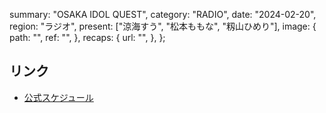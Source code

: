   summary: "OSAKA IDOL QUEST",
  category: "RADIO",
  date: "2024-02-20",
  region: "ラジオ",
  present: ["涼海すう", "松本ももな", "籾山ひめり"],
  image: {
    path: "",
    ref: "",
  },
  recaps: {
    url: "",
  },
};

## リンク

- [公式スケジュール](https://takanenonadeshiko.jp/?p=1795)
